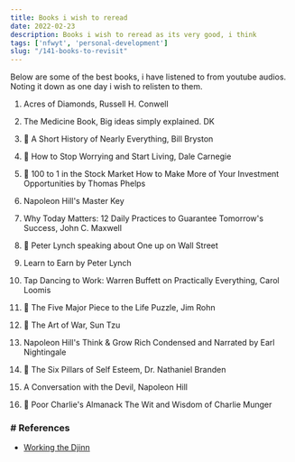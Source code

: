 ```yaml
--- 
title: Books i wish to reread
date: 2022-02-23
description: Books i wish to reread as its very good, i think
tags: ['nfwyt', 'personal-development']
slug: "/141-books-to-revisit"
---
```


Below are some of the best books, i have listened to from youtube audios. Noting it down as one day i wish to relisten to them. 

1. Acres of Diamonds, Russell H. Conwell

1. The Medicine Book, Big ideas simply explained. DK

1. 🌟 A Short History of Nearly Everything, Bill Bryston 

1. 🌟 How to Stop Worrying and Start Living, Dale Carnegie

1. 🌟 100 to 1 in the Stock Market How to Make More of Your Investment Opportunities by Thomas Phelps

1. Napoleon Hill's Master Key

1. Why Today Matters: 12 Daily Practices to Guarantee Tomorrow's Success, John C. Maxwell

1. 🌟 Peter Lynch speaking about One up on Wall Street

1. Learn to Earn by Peter Lynch

1. Tap Dancing to Work: Warren Buffett on Practically Everything, Carol Loomis

1. 🌟 The Five Major Piece to the Life Puzzle, Jim Rohn

1. 🌟 The Art of War, Sun Tzu

1. Napoleon Hill's Think & Grow Rich Condensed and Narrated by Earl Nightingale

1. 🌟 The Six Pillars of Self Esteem, Dr. Nathaniel Branden

1. A Conversation with the Devil, Napoleon Hill

1. 🌟 Poor Charlie's Almanack The Wit and Wisdom of Charlie Munger


### # References
* [Working the Djinn](../42-working-the-djinn)